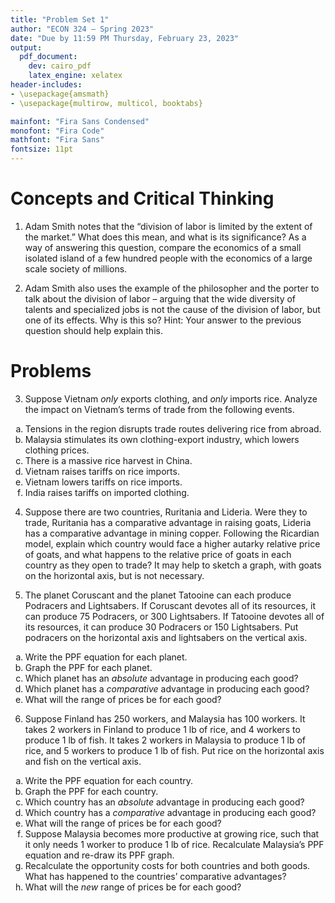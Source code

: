```yaml
---
title: "Problem Set 1"
author: "ECON 324 — Spring 2023"
date: "Due by 11:59 PM Thursday, February 23, 2023"
output:
  pdf_document:
    dev: cairo_pdf
    latex_engine: xelatex
header-includes:
- \usepackage{amsmath}
- \usepackage{multirow, multicol, booktabs}

mainfont: "Fira Sans Condensed"
monofont: "Fira Code"
mathfont: "Fira Sans"
fontsize: 11pt
---
```


# Concepts and Critical Thinking

1. Adam Smith notes that the “division of labor is limited by the extent of the market.” What does this mean, and what is its significance? As a way of answering this question, compare the economics of a small isolated island of a few hundred people with the economics of a large scale society of millions.


\clearpage

2. Adam Smith also uses the example of the philosopher and the porter to talk about the division of labor – arguing that the wide diversity of talents and specialized jobs is not the cause of the division of labor, but one of its effects. Why is this so? Hint: Your answer to the previous question should help explain this.

\clearpage

# Problems

3. Suppose Vietnam *only* exports clothing, and *only* imports rice. Analyze the impact on Vietnam's terms of trade from the following events.
  a. Tensions in the region disrupts trade routes delivering rice from abroad.
  b. Malaysia stimulates its own clothing-export industry, which lowers clothing prices.
  c. There is a massive rice harvest in China.
  d. Vietnam raises tariffs on rice imports.
  e. Vietnam lowers tariffs on rice imports.
  f. India raises tariffs on imported clothing.
 
\clearpage

4. Suppose there are two countries, Ruritania and Lideria. Were they to trade, Ruritania has a comparative advantage in raising goats, Lideria has a comparative advantage in mining copper. Following the Ricardian model, explain which country would face a higher autarky relative price of goats, and what happens to the relative price of goats in each country as they open to trade? It may help to sketch a graph, with goats on the horizontal axis, but is not necessary.

\clearpage

5. The planet Coruscant and the planet Tatooine can each produce Podracers and Lightsabers. If Coruscant devotes all of its resources, it can produce 75 Podracers, or 300 Lightsabers. If Tatooine devotes all of its resources, it can produce 30 Podracers or 150 Lightsabers. Put podracers on the horizontal axis and lightsabers on the vertical axis.
  a. Write the PPF equation for each planet.
  b. Graph the PPF for each planet.
  c. Which planet has an *absolute* advantage in producing each good?
  d. Which planet has a *comparative* advantage in producing each good?
  e. What will the range of prices be for each good?

\clearpage

6. Suppose Finland has 250 workers, and Malaysia has 100 workers. It takes 2 workers in Finland to produce 1 lb of rice, and 4 workers to produce 1 lb of fish. It takes 2 workers in Malaysia to produce 1 lb of rice, and 5 workers to produce 1 lb of fish. Put rice on the horizontal axis and fish on the vertical axis.
  a. Write the PPF equation for each country.
  b. Graph the PPF for each country.
  c. Which country has an *absolute* advantage in producing each good?
  d. Which country has a *comparative* advantage in producing each good?
  e. What will the range of prices be for each good?
  f. Suppose Malaysia becomes more productive at growing rice, such that it only needs 1 worker to produce 1 lb of rice. Recalculate Malaysia’s PPF equation and re-draw its PPF graph.
  g. Recalculate the opportunity costs for both countries and both goods. What has happened to the countries’ comparative advantages?
  h. What will the *new* range of prices be for each good?

